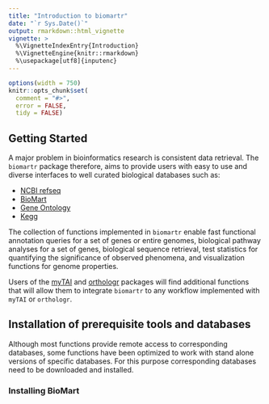 ```yaml
---
title: "Introduction to biomartr"
date: "`r Sys.Date()`"
output: rmarkdown::html_vignette
vignette: >
  %\VignetteIndexEntry{Introduction}
  %\VignetteEngine{knitr::rmarkdown}
  %\usepackage[utf8]{inputenc}
---
```


```r
options(width = 750)
knitr::opts_chunk$set(
  comment = "#>",
  error = FALSE,
  tidy = FALSE)
```

## Getting Started

A major problem in bioinformatics research is consistent data retrieval. 
The `biomartr` package therefore, aims to provide users with easy to use and diverse interfaces to well curated biological databases such as:

* [NCBI refseq](http://www.ncbi.nlm.nih.gov/refseq/about/)
* [BioMart](http://www.biomart.org/)
* [Gene Ontology](http://geneontology.org/)
* [Kegg](http://www.genome.jp/kegg/kegg1a.html)


The collection of functions implemented in `biomartr` enable fast functional annotation queries for a set of genes or entire genomes, biological pathway analyses for a set of genes, biological sequence retrieval, test statistics for quantifying the significance of observed phenomena, and visualization functions for genome properties.

Users of the [myTAI](http://cran.r-project.org/web/packages/myTAI/index.html) and [orthologr](https://github.com/HajkD/orthologr) packages will find additional functions that will allow them to integrate `biomartr` to any workflow implemented with `myTAI` or `orthologr`.


## Installation of prerequisite tools and databases

Although most functions provide remote access to corresponding databases, some functions have been optimized to work with stand alone versions of specific databases. For this purpose corresponding databases need to be downloaded and installed.

### Installing BioMart










